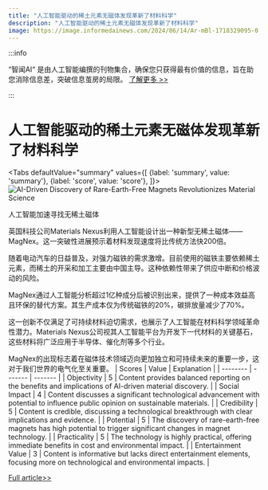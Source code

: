 ```yaml
---
title: "人工智能驱动的稀土元素无磁体发现革新了材料科学"
description: "人工智能驱动的稀土元素无磁体发现革新了材料科学"
image: https://image.informedainews.com/2024/06/14/Ar-mBl-1718329095-0.jpg
---
```



:::info

“智闻AI“ 是由人工智能编撰的刊物集合，确保您只获得最有价值的信息，旨在助您消除信息差，突破信息茧房的局限。  [了解更多 >>](/)

:::

# 人工智能驱动的稀土元素无磁体发现革新了材料科学


<Tabs
	defaultValue="summary"
	values={[
	{label: 'summary', value: 'summary'},
	{label: 'score', value: 'score'},
]}>
<TabItem value="summary">
<img
  src="https://image.informedainews.com/2024/06/14/Ar-mBl-1718329095-0.jpg"
  alt="AI-Driven Discovery of Rare-Earth-Free Magnets Revolutionizes Material Science"
/>



人工智能加速寻找无稀土磁体

英国科技公司Materials Nexus利用人工智能设计出一种新型无稀土磁体——MagNex。这一突破性进展预示着材料发现速度将比传统方法快200倍。

随着电动汽车的日益普及，对强力磁铁的需求激增。目前使用的磁铁主要依赖稀土元素，而稀土的开采和加工主要由中国主导。这种依赖性带来了供应中断和价格波动的风险。

MagNex通过人工智能分析超过1亿种成分后被识别出来，提供了一种成本效益高且环保的替代方案。其生产成本仅为传统磁铁的20%，碳排放量减少了70%。

这一创新不仅满足了可持续材料迫切需求，也展示了人工智能在材料科学领域革命性潜力。Materials Nexus公司视其人工智能平台为开发下一代材料的关键基石，这些材料将广泛应用于半导体、催化剂等多个行业。

MagNex的出现标志着在磁体技术领域迈向更加独立和可持续未来的重要一步，这对于我们世界的电气化至关重要。
</TabItem>
<TabItem value="score">
	| Scores     | Value   | Explanation |
	| -------- | ------- | ------- |
	| Objectivity  | 5    | Content provides balanced reporting on the benefits and implications of AI-driven material discovery.    |
	| Social Impact | 4     | Content discusses a significant technological advancement with potential to influence public opinion on sustainable materials.    |
	| Credibility    | 5    | Content is credible, discussing a technological breakthrough with clear implications and evidence.    |
	| Potential    | 5    | The discovery of rare-earth-free magnets has high potential to trigger significant changes in magnet technology.    |
	| Practicality    | 5    | The technology is highly practical, offering immediate benefits in cost and environmental impact.    |
	| Entertainment Value    | 3    | Content is informative but lacks direct entertainment elements, focusing more on technological and environmental impacts.    |
</TabItem>
</Tabs>

[Full article>>](https://www.cnbeta.com.tw/articles/science/1434464.htm)
